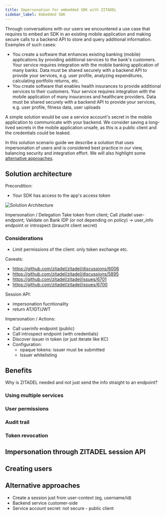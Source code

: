 ```yaml
---
title: Impersonation for embedded SDK with ZITADEL
sidebar_label: Embedded SDK
---
```


Through conversations with our users we encountered a use case that requires to embed an SDK in an existing mobile application and making secure calls to a backend API to store and query additional information.
Examples of such cases:

- You create a software that enhances existing banking (mobile) applications by providing additional services to the bank's customers. Your service requires integration with the mobile banking application of many banks. Data must be shared securely with a backend API to provide your services, e.g. user profile, analyzing expenditures, calculating portfolio returns, etc.
- You create software that enables health insurances to provide additional services to their customers. Your service requires integration with the mobile application of many insurances and healthcare providers. Data must be shared securely with a backend API to provide your services, e.g. user profile, fitness data, user uploads

A simple solution would be use a service account's secret in the mobile application to communicate with your backend.
We consider saving a long-lived secrets in the mobile application unsafe, as this is a public client and the credentials could be leaked.

In this solution scenario guide we describe a solution that uses impersonation of users and is considered best practice in our view, balancing security and integration effort.
We will also highlight some [alternative approaches](#alternative-approaches).

## Solution architecture

Precondition:

- Your SDK has access to the app's access token

![Solution Architecture](/img/guides/solution-scenarios/solution-scenario-embedded-sdk.svg)

Impersonation / Delegation
Take token from client; Call zitadel user-endpoint; Validate on Bank IDP (or not depending on policy) → user_info endpoint or introspect (braucht client secret)

### Considerations

- Limit permissions of the client: only token exchange etc.

Caveats:

- https://github.com/zitadel/zitadel/discussions/6006
- https://github.com/zitadel/zitadel/discussions/5895
- https://github.com/zitadel/zitadel/issues/6701
- https://github.com/zitadel/zitadel/issues/6700

Session API:

- impersonation fucntionality
- return AT/IDT/JWT

Impersonation / Actions:

- Call userinfo endpoint (public)
- Call introspect endpoint (with credentials)
- Discover issuer in token (or just iterate like KC)
- Configuration:
  - opaque tokens: issuer must be submitted
  - Issuer whitelisting
  
## Benefits

Why is ZITADEL needed and not just send the info straight to an endpoint?

### Using multiple services

### User permissions

### Audit trail

### Token revocation

## Impersonation through ZITADEL session API

## Creating users

## Alternative approaches

- Create a session just from user-context (eg, username/id)
- Backend service customer-side
- Service account secret: not secure - public client